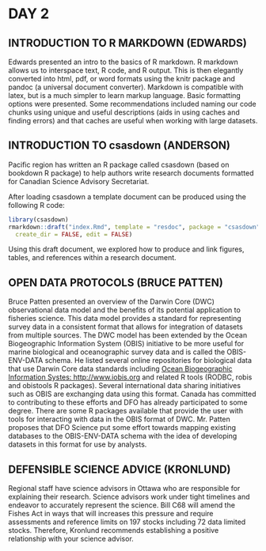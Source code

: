 # DAY 2

## INTRODUCTION TO R MARKDOWN (EDWARDS)

Edwards presented an intro to the basics of R markdown.
R markdown allows us to interspace text, R code, and R output.
This is then elegantly converted into html, pdf, or word formats using the knitr package and pandoc (a universal document converter).
Markdown is compatible with latex, but is a much simpler to learn markup language. Basic formatting options were presented.
Some recommendations included naming our code chunks using unique and useful descriptions (aids in using caches and finding errors) and that caches are useful when working with large datasets.

## INTRODUCTION TO **csasdown** (ANDERSON)

Pacific region has written an R package called csasdown  (based on bookdown R package) to help authors write research documents formatted for Canadian Science Advisory Secretariat.  

After loading csasdown a template document can be produced using the following R code:

```r
library(csasdown)
rmarkdown::draft("index.Rmd", template = "resdoc", package = "csasdown", 
  create_dir = FALSE, edit = FALSE)
```

Using this draft document, we explored how to produce and link figures, tables, and references within a research document.

## OPEN DATA PROTOCOLS (BRUCE PATTEN)

Bruce Patten presented an overview of the Darwin Core (DWC) observational data model and the benefits of its potential application to fisheries science.
This data model provides a standard for representing survey data in a consistent format that allows for integration of datasets from multiple sources.
The DWC model has been extended by the Ocean Biogeographic Information System (OBIS) initiative to be more useful for marine biological and oceanographic survey data and is called the OBIS-ENV-DATA schema.
He listed several online repositories for biological data that use Darwin Core data standards including [Ocean Biogeographic Information Systes: http://www.iobis.org](http://www.iobis.org) and related R tools (RODBC, robis and obistools R packages).
Several international data sharing initiatives such as OBIS are exchanging data using this format.
Canada has committed to contributing to these efforts and DFO has already participated to some degree.
There are some R packages available that provide the user with tools for interacting with data in the OBIS format of DWC.
Mr. Patten proposes that DFO Science put some effort towards mapping existing databases to the OBIS-ENV-DATA schema with the idea of developing datasets in this format for use by analysts.

## DEFENSIBLE SCIENCE ADVICE (KRONLUND)

Regional staff have science advisors in Ottawa who are responsible for explaining their research.
Science advisors work under tight timelines and endeavor to accurately represent the science.
Bill C68 will amend the Fishes Act in ways that will increases this pressure and require assessments and reference limits on 197 stocks including 72 data limited stocks.
Therefore, Kronlund recommends establishing a positive relationship with your science advisor. 
